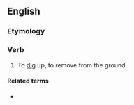 ==English==

===Etymology===
{{prefix|un|bury|lang=en}}

===Verb===
{{en-verb|unburies|unburying|unburied|unburied}}

# To [[dig]] up, to remove from the ground.

====Related terms====
* {{l|en|unburial}}